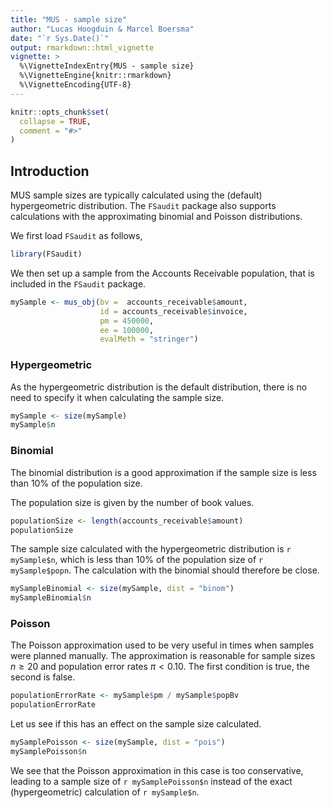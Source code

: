 ```yaml
---
title: "MUS - sample size"
author: "Lucas Hoogduin & Marcel Boersma"
date: "`r Sys.Date()`"
output: rmarkdown::html_vignette
vignette: >
  %\VignetteIndexEntry{MUS - sample size}
  %\VignetteEngine{knitr::rmarkdown}
  %\VignetteEncoding{UTF-8}
---
```


```r
knitr::opts_chunk$set(
  collapse = TRUE,
  comment = "#>"
)
```

## Introduction

MUS sample sizes are typically calculated using the (default) hypergeometric distribution. The `FSaudit` package also supports calculations with the approximating binomial and Poisson distributions.

We first load `FSaudit` as follows,

```r
library(FSaudit)
```
We then set up a sample from the Accounts Receivable population, that is included in the `FSaudit` package.
```r
mySample <- mus_obj(bv =  accounts_receivable$amount,
                    id = accounts_receivable$invoice,
                    pm = 450000,
                    ee = 100000,
                    evalMeth = "stringer")
```


### Hypergeometric

As the hypergeometric distribution is the default distribution, there is no need to specify it when calculating the sample size.

```r
mySample <- size(mySample)
mySample$n
```

### Binomial

The binomial distribution is a good approximation if the sample size is less than 10% of the population size.

The population size is given by the number of book values.

```r
populationSize <- length(accounts_receivable$amount)
populationSize
```
The sample size calculated with the hypergeometric distribution is `r mySample$n`, which is less than 10% of the population size of `r mySample$popn`. The calculation with the binomial should therefore be close.
```r
mySampleBinomial <- size(mySample, dist = "binom")
mySampleBinomial$n
```
### Poisson

The Poisson approximation used to be very useful in times when samples were planned manually. The approximation is reasonable for sample sizes $n \geq 20$ and population error rates $\pi < 0.10$.
The first condition is true, the second is false.
```r
populationErrorRate <- mySample$pm / mySample$popBv
populationErrorRate
```
Let us see if this has an effect on the sample size calculated.

```r
mySamplePoisson <- size(mySample, dist = "pois")
mySamplePoisson$n
```
We see that the Poisson approximation in this case is too conservative, leading to a sample size of `r mySamplePoisson$n` instead of the exact (hypergeometric) calculation of `r mySample$n`.
